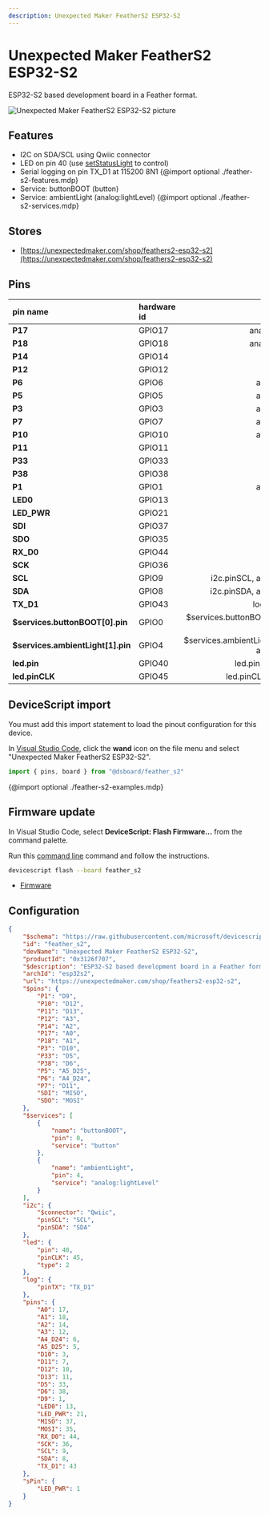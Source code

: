 ```yaml
---
description: Unexpected Maker FeatherS2 ESP32-S2
---
```

# Unexpected Maker FeatherS2 ESP32-S2


ESP32-S2 based development board in a Feather format.


![Unexpected Maker FeatherS2 ESP32-S2 picture](https://microsoft.github.io/jacdac-docs/images/devices/unexpected-maker/feathers2esp32s2v20.catalog.jpg)

## Features

-  I2C on SDA/SCL using Qwiic connector
-  LED on pin 40  (use [setStatusLight](/developer/status-light) to control)
-  Serial logging on pin TX_D1 at 115200 8N1
{@import optional ./feather-s2-features.mdp}
-  Service: buttonBOOT (button)
-  Service: ambientLight (analog:lightLevel)
{@import optional ./feather-s2-services.mdp}

## Stores

-  [https://unexpectedmaker.com/shop/feathers2-esp32-s2](https://unexpectedmaker.com/shop/feathers2-esp32-s2)

## Pins

| pin name | hardware id | features |
|:---------|:------------|---------:|
| **P17** |  GPIO17 |  analogOut,  io |
| **P18** |  GPIO18 |  analogOut,  io |
| **P14** |  GPIO14 |  io |
| **P12** |  GPIO12 |  io |
| **P6** |  GPIO6 |  analogIn,  io |
| **P5** |  GPIO5 |  analogIn,  io |
| **P3** |  GPIO3 |  analogIn,  io |
| **P7** |  GPIO7 |  analogIn,  io |
| **P10** |  GPIO10 |  analogIn,  io |
| **P11** |  GPIO11 |  io |
| **P33** |  GPIO33 |  io |
| **P38** |  GPIO38 |  io |
| **P1** |  GPIO1 |  analogIn,  io |
| **LED0** |  GPIO13 |  io |
| **LED_PWR** |  GPIO21 |  io |
| **SDI** |  GPIO37 |  io |
| **SDO** |  GPIO35 |  io |
| **RX_D0** |  GPIO44 |  io |
| **SCK** |  GPIO36 |  io |
| **SCL** |  GPIO9 |  i2c.pinSCL,  analogIn,  io |
| **SDA** |  GPIO8 |  i2c.pinSDA,  analogIn,  io |
| **TX_D1** |  GPIO43 |  log.pinTX,  io |
| **$services.buttonBOOT[0].pin** |  GPIO0 |  $services.buttonBOOT[0].pin,  boot,  io |
| **$services.ambientLight[1].pin** |  GPIO4 |  $services.ambientLight[1].pin,  analogIn,  io |
| **led.pin** |  GPIO40 |  led.pin,  debug,  io |
| **led.pinCLK** |  GPIO45 |  led.pinCLK,  boot,  io |



## DeviceScript import


You must add this import statement to load 
the pinout configuration for this device.

In [Visual Studio Code](/getting-started/vscode),
click the **wand** icon on the file menu and 
select "Unexpected Maker FeatherS2 ESP32-S2".

```ts
import { pins, board } from "@dsboard/feather_s2"
```

{@import optional ./feather-s2-examples.mdp}

## Firmware update

In Visual Studio Code,
select **DeviceScript: Flash Firmware...** from the command palette.
        
Run this [command line](/api/cli) command and follow the instructions.

```bash
devicescript flash --board feather_s2
```


- [Firmware](https://github.com/microsoft/devicescript-esp32/releases/latest/download/devicescript-esp32s2-feather_s2-0x1000.bin)

## Configuration

```json title="feather_s2.json"
{
    "$schema": "https://raw.githubusercontent.com/microsoft/devicescript-esp32/main/boards/esp32deviceconfig.schema.json",
    "id": "feather_s2",
    "devName": "Unexpected Maker FeatherS2 ESP32-S2",
    "productId": "0x3126f707",
    "$description": "ESP32-S2 based development board in a Feather format.",
    "archId": "esp32s2",
    "url": "https://unexpectedmaker.com/shop/feathers2-esp32-s2",
    "$pins": {
        "P1": "D9",
        "P10": "D12",
        "P11": "D13",
        "P12": "A3",
        "P14": "A2",
        "P17": "A0",
        "P18": "A1",
        "P3": "D10",
        "P33": "D5",
        "P38": "D6",
        "P5": "A5_D25",
        "P6": "A4_D24",
        "P7": "D11",
        "SDI": "MISO",
        "SDO": "MOSI"
    },
    "$services": [
        {
            "name": "buttonBOOT",
            "pin": 0,
            "service": "button"
        },
        {
            "name": "ambientLight",
            "pin": 4,
            "service": "analog:lightLevel"
        }
    ],
    "i2c": {
        "$connector": "Qwiic",
        "pinSCL": "SCL",
        "pinSDA": "SDA"
    },
    "led": {
        "pin": 40,
        "pinCLK": 45,
        "type": 2
    },
    "log": {
        "pinTX": "TX_D1"
    },
    "pins": {
        "A0": 17,
        "A1": 18,
        "A2": 14,
        "A3": 12,
        "A4_D24": 6,
        "A5_D25": 5,
        "D10": 3,
        "D11": 7,
        "D12": 10,
        "D13": 11,
        "D5": 33,
        "D6": 38,
        "D9": 1,
        "LED0": 13,
        "LED_PWR": 21,
        "MISO": 37,
        "MOSI": 35,
        "RX_D0": 44,
        "SCK": 36,
        "SCL": 9,
        "SDA": 8,
        "TX_D1": 43
    },
    "sPin": {
        "LED_PWR": 1
    }
}
```
